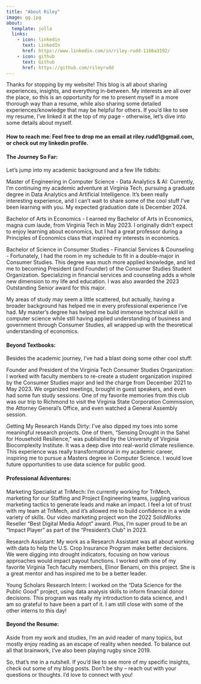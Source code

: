 ```yaml
---
title: "About Riley"
image: gg.jpg
about:
  template: jolla
  links:
    - icon: linkedin
      text: LinkedIn
      href: https://www.linkedin.com/in/riley-rudd-1166a3192/
    - icon: github
      text: Github
      href: https://github.com/rileyrudd
---
```


Thanks for stopping by my website! This blog is all about sharing experiences, insights, and everything in-between. My interests are all over the place, so this is an opportunity for me to present myself in a more thorough way than a resume, while also sharing some detailed experiences/knowledge that may be helpful for others. If you'd like to see my resume, I've linked it at the top of my page - otherwise, let's dive into some details about myself.

#### How to reach me: Feel free to drop me an email at riley.rudd1\@gmail.com, or check out my linkedin profile.

#### The Journey So Far:

Let's jump into my academic background and a few life tidbits:

Master of Engineering in Computer Science - Data Analytics & AI: Currently, I'm continuing my academic adventure at Virginia Tech, pursuing a graduate degree in Data Analytics and Artificial Intelligence. It's been really interesting experience, and I can't wait to share some of the cool stuff I've been learning with you. My expected graduation date is December 2024.

Bachelor of Arts in Economics - I earned my Bachelor of Arts in Economics, magna cum laude, from Virginia Tech in May 2023. I originally didn't expect to enjoy learning about economics, but I had a great professor during a Principles of Economics class that inspired my interests in economics.

Bachelor of Science in Consumer Studies - Financial Services & Counseling - Fortunately, I had the room in my schedule to fit in a double-major in Consumer Studies. This degree was much more applied knowledge, and led me to becoming President (and Founder) of the Consumer Studies Student Organization. Specializing in financial services and counseling adds a whole new dimension to my life and education. I was also awarded the 2023 Outstanding Senior award for this major.

My areas of study may seem a little scattered, but actually, having a broader background has helped me in every professional experience I've had. My master's degree has helped me build immense technical skill in computer science while still having applied understanding of business and government through Consumer Studies, all wrapped up with the theoretical understanding of economics.

#### Beyond Textbooks:

Besides the academic journey, I've had a blast doing some other cool stuff:

Founder and President of the Virginia Tech Consumer Studies Organization: I worked with faculty members to re-create a student organization inspired by the Consumer Studies major and led the charge from December 2021 to May 2023. We organized meetings, brought in guest speakers, and even had some fun study sessions. One of my favorite memories from this club was our trip to Richmond to visit the Virginia State Corporation Commission, the Attorney General's Office, and even watched a General Assembly session.

Getting My Research Hands Dirty: I've also dipped my toes into some meaningful research projects. One of them, "Sensing Drought in the Sahel for Household Resilience," was published by the University of Virginia Biocomplexity Institute. It was a deep dive into real-world climate resilience. This experience was really transformational in my academic career, inspiring me to pursue a Masters degree in Computer Science. I would love future opportunities to use data science for public good.

#### Professional Adventures:

Marketing Specialist at TriMech: I'm currently working for TriMech, marketing for our Staffing and Project Engineering teams, juggling various marketing tactics to generate leads and make an impact. I feel a lot of trust with my team at TriMech, and it's allowed me to build confidence in a wide variety of skills. Our video marketing project won the 2022 SolidWorks Reseller "Best Digital Media Adopt" award. Plus, I'm super proud to be an "Impact Player" as part of the "President's Club" in 2023.

Research Assistant: My work as a Research Assistant was all about working with data to help the U.S. Crop Insurance Program make better decisions. We were digging into drought indicators, focusing on how various approaches would impact payout functions. I worked with one of my favorite Virginia Tech faculty members, Elinor Benami, on this project. She is a great mentor and has inspired me to be a better leader.

Young Scholars Research Intern: I worked on the "Data Science for the Public Good" project, using data analysis skills to inform financial donor decisions. This program was really my introduction to data science, and I am so grateful to have been a part of it. I am still close with some of the other interns to this day!

#### Beyond the Resume:

Aside from my work and studies, I'm an avid reader of many topics, but mostly enjoy reading as an escape of reality when needed. To balance out all that brainwork, I've also been playing rugby since 2019.

So, that's me in a nutshell. If you'd like to see more of my specific insights, check out some of my blog posts. Don't be shy -- reach out with your questions or thoughts. I'd love to connect with you!
